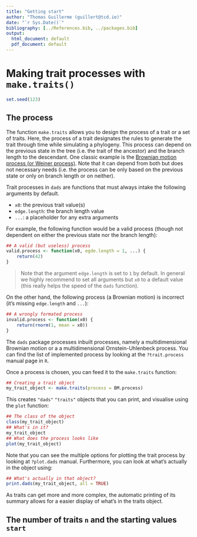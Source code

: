 ```yaml
---
title: "Getting start"
author: "Thomas Guillerme (guillert@tcd.ie)"
date: "`r Sys.Date()`"
bibliography: [../References.bib, ../packages.bib]
output:
  html_document: default
  pdf_document: default
---
```


# Making trait processes with `make.traits()`

```r
set.seed(123)
```

## The process

The function `make.traits` allows you to design the process of a trait or a set of traits.
Here, the process of a trait designates the rules to generate the trait through time while simulating a phylogeny.
This process can depend on the previous state in the tree (i.e. the trait of the ancestor) and the branch length to the descendant.
One classic example is the [Brownian motion process (or Weiner process)](https://en.wikipedia.org/wiki/Brownian_motion).
Note that it can depend from both but does not necessary needs (i.e. the process can be only based on the previous state or only on branch length or on neither).

Trait processes in `dads` are functions that must always intake the following arguments by default.

 * `x0`: the previous trait value(s)
 * `edge.length`: the branch length value
 * `...`: a placeholder for any extra arguments

For example, the following function would be a valid process (though not dependent on either the previous state nor the branch length):

```r
## A valid (but useless) process
valid.process <- function(x0, egde.length = 1, ...) {
    return(42)
}
```

> Note that the argument `edge.length` is set to `1` by default. In general we highly recommend to set all arguments but `x0` to a default value (this really helps the speed of the `dads` function).

On the other hand, the following process (a Brownian motion) is incorrect (it's missing `edge.length` and `...`):

```r
## A wrongly formated process
invalid.process <- function(x0) {
    return(rnorm(1, mean = x0))
}
```

The `dads` package processes inbuilt processes, namely a multidimensional Brownian motion or a a multidimensional Ornstein-Uhlenbeck process.
You can find the list of implemented process by looking at the `?trait.process` manual page in `R`.

Once a process is chosen, you can feed it to the `make.traits` function:

```r
## Creating a trait object
my_trait_object <- make.traits(process = BM.process)
```

This creates `"dads"` `"traits"` objects that you can print, and visualise using the `plot` function:

```r
## The class of the object
class(my_trait_object)
## What's in it?
my_trait_object
## What does the process looks like
plot(my_trait_object)
```

Note that you can see the multiple options for plotting the trait process by looking at `?plot.dads` manual. Furthermore, you can look at what's actually in the object using:


```r
## What's actually in that object?
print.dads(my_trait_object, all = TRUE)
```

As traits can get more and more complex, the automatic printing of its summary allows for a easier display of what's in the traits object.


## The number of traits `n` and the starting values `start`

